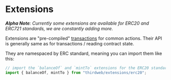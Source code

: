 # Extensions

_**Alpha Note**: Currently some extensions are available for ERC20 and ERC721 standards, we are constantly adding more._

Extensions are "pre-compiled" [transactions](#transactions) for common actions. Their API is generally same as for transactions / reading contract state.

They are namespaced by ERC standard, meaning you can import them like this:

```ts
// import the `balanceOf` and `mintTo` extensions for the ERC20 standard
import { balanceOf, mintTo } from "thirdweb/extensions/erc20";
```
